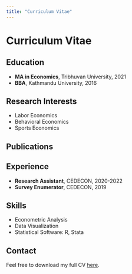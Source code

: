 ```yaml
---
title: "Curriculum Vitae"
---
```


# Curriculum Vitae

## Education

- **MA in Economics**, Tribhuvan University, 2021
- **BBA**, Kathmandu University, 2016

## Research Interests

- Labor Economics
- Behavioral Economics
- Sports Economics

## Publications


## Experience

- **Research Assistant**, CEDECON, 2020-2022
- **Survey Enumerator**, CEDECON, 2019

## Skills

- Econometric Analysis
- Data Visualization
- Statistical Software: R, Stata

## Contact

Feel free to download my full CV [here](CV.pdf).
